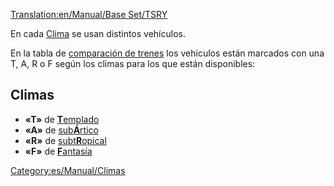 [[Translation:en/Manual/Base Set/TSRY]]

En cada [[es/Manual/Clima|Clima]] se usan distintos vehículos.

En la tabla de [[es/Manual/Base Set/Trains/Comparación de trenes|comparación de trenes]] los vehiculos están marcados con una T, A, R o F según los climas para los que están disponibles:

==Climas==

*'''«T»''' de [[es/Manual/Clima#templado|'''T'''emplado]]
*'''«A»''' de [[es/Manual/Clima#subartico|sub'''Á'''rtico]]
*'''«R»''' de [[es/Manual/Clima#subtropical|subt'''R'''opical]]
*'''«F»''' de [[es/Manual/Clima#fantasia|'''F'''antasía]]

[[Category:es/Manual/Climas]]